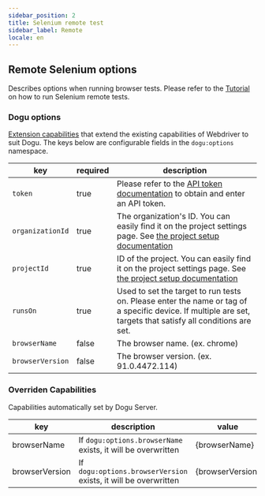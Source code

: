 ```yaml
---
sidebar_position: 2
title: Selenium remote test
sidebar_label: Remote
locale: en
---
```


## Remote Selenium options

Describes options when running browser tests. Please refer to the [Tutorial](/get-started/tutorials/test-automation/remote-testing/selenium) on how to run Selenium remote tests.

### Dogu options

[Extension capabilities](https://www.w3.org/TR/webdriver/#dfn-extension-capability) that extend the existing capabilities of Webdriver to suit Dogu. The keys below are configurable fields in the `dogu:options` namespace.

| key              | required | description                                                                                                                                                  |
| ---------------- | -------- | ------------------------------------------------------------------------------------------------------------------------------------------------------------ |
| `token`          | true     | Please refer to the [API token documentation](/management/organization/settings#api-token) to obtain and enter an API token.                                 |
| `organizationId` | true     | The organization's ID. You can easily find it on the project settings page. See [the project setup documentation](/management/project/settings)              |
| `projectId`      | true     | ID of the project. You can easily find it on the project settings page. See [the project setup documentation](/management/project/settings)                  |
| `runsOn`         | true     | Used to set the target to run tests on. Please enter the name or tag of a specific device. If multiple are set, targets that satisfy all conditions are set. |
| `browserName`    | false    | The browser name. (ex. chrome)                                                                                                                               |
| `browserVersion` | false    | The browser version. (ex. 91.0.4472.114)                                                                                                                     |

### Overriden Capabilities

Capabilities automatically set by Dogu Server.

| key            | description                                                     | value            |
| -------------- | --------------------------------------------------------------- | ---------------- |
| browserName    | If `dogu:options.browserName` exists, it will be overwritten    | {browserName}    |
| browserVersion | If `dogu:options.browserVersion` exists, it will be overwritten | {browserVersion} |
